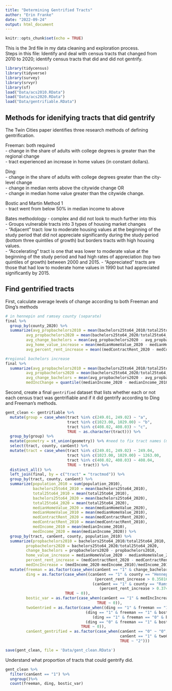 ```yaml
---
title: "Determining Gentrified Tracts"
author: "Erin Franke"
date: "2022-09-24"
output: html_document
---
```


```r
knitr::opts_chunk$set(echo = TRUE)
```

This is the 3rd file in my data cleaning and exploration process. \
Steps in this file: Identify and deal with census tracts that changed from 2010 to 2020; identify census tracts that did and did not gentrify.  \

```r
library(tidycensus)
library(tidyverse)
library(survey)
library(srvyr)
library(sf)
load("Data/acs2010.RData")
load("Data/acs2020.RData")
load("Data/gentrifiable.RData")
```

## Methods for idenifying tracts that did gentrify

The Twin Cities paper identifies three research methods of defining gentrification.

Freeman: both required\
- change in the share of adults with college degrees is greater than the regional change \
- tract experienced an increase in home values (in constant dollars).

Ding: \
- change in the share of adults with college degrees greater than the city-level change \
- change in median rents above the citywide change OR \
- change in median home value greater than the citywide change. \

Bostic and Martin Method 1 \
- tract went from below 50% in median income to above 

Bates methodology - complex and did not look to much further into this \
- Groups vulnerable tracts into 3 types of housing market changes \
  -  “Adjacent” tract: low to moderate housing values at the beginning of the study period 
  that did not appreciate significantly during the study period (bottom three quintiles of 
  growth) but borders tracts with high housing values. \
  - “Accelerating” tract is one that was lower to moderate value at the beginning of the study 
  period and had high rates of appreciation (top two quintiles of growth) between 2000 and 2015.
  - “Appreciated” tracts are those that had low to moderate home values in 1990 but had 
  appreciated significantly by 2015.
  
## Find gentrified tracts 

First, calculate average levels of change according to both Freeman and Ding's methods
```r
# in hennepin and ramsey county (separate)
final %>%
  group_by(county_2020) %>%
  summarize(avg_propbachelors2010 = mean(bachelors25to64_2010/total25to64_2010, na.rm = TRUE), 
         avg_propbachelors2020 = mean(bachelors25to64_2020/total25to64_2020), 
         avg_change_bachelors = mean(avg_propbachelors2020 - avg_propbachelors2010, na.rm = TRUE),
         avg_home_value_increase = mean(medianHomeValue_2020 - medianHomeValue_2010, na.rm = TRUE),
         avg_percent_rent_increase = mean((medContractRent_2020 - medContractRent_2010)/medContractRent_2010, na.rm =TRUE))

#regional bachelors increase
final %>%
  summarize(avg_propbachelors2010 = mean(bachelors25to64_2010/total25to64_2010, na.rm = TRUE), 
         avg_propbachelors2020 = mean(bachelors25to64_2020/total25to64_2020), 
         avg_change_bachelors = mean(avg_propbachelors2020 - avg_propbachelors2010, na.rm = TRUE),
         medIncChange = quantile((medianIncome_2020 - medianIncome_2010)/medianIncome_2010, 0.6))
```

Second, create a final `gentrified` dataset that lists whether each or not each census tract was gentrifiable and if it did gentrify according to Ding and Freeman's methods.
```r
gent_clean <- gentrifiable %>%
  mutate(group = case_when(tract %in% c(249.01, 249.02) ~ "a", 
                           tract %in% c(1023.00, 1029.00) ~ "b",
                           tract %in% c(408.02, 408.03) ~ "c", 
                           TRUE ~ as.character(tract))) %>%
  group_by(group) %>% 
  mutate(geometry = st_union(geometry)) %>% #need to fix tract names (make 249.01 and 249.02 be 249.04)
  select(tract, county, canGent) %>%
  mutate(tract = case_when(tract %in% c(249.01, 249.02) ~ 249.04, 
                           tract %in% c(1023.00, 1029.00) ~ 1263.00, 
                           tract %in% c(408.02, 408.03) ~ 408.04, 
                           TRUE ~ tract)) %>%
  distinct_all() %>%
  left_join(final, by = c("tract" = "tractmod")) %>% 
  group_by(tract, county, canGent) %>%
  summarize(population_2010 = sum(population_2010),
            bachelors25to64_2010 = mean(bachelors25to64_2010), 
            total25to64_2010 = mean(total25to64_2010), 
            bachelors25to64_2020 = mean(bachelors25to64_2020), 
            total25to64_2020 = mean(total25to64_2020), 
            medianHomeValue_2020 = mean(medianHomeValue_2020), 
            medianHomeValue_2010 = mean(medianHomeValue_2010), 
            medContractRent_2020 = mean(medContractRent_2020), 
            medContractRent_2010 = mean(medContractRent_2010), 
            medIncome_2010 = mean(medianIncome_2010), 
            medIncome_2020 = mean(medianIncome_2020)) %>%
  group_by(tract, canGent, county, population_2010) %>%
  summarize(propbachelors2010 = bachelors25to64_2010/total25to64_2010, 
         propbachelors2020 = bachelors25to64_2020/total25to64_2020, 
         change_bachelors = propbachelors2020 - propbachelors2010,
         home_value_increase = medianHomeValue_2020 - medianHomeValue_2010,
         percent_rent_increase = (medContractRent_2020 - medContractRent_2010)/(medContractRent_2010),
         medIncIncrease = (medIncome_2020-medIncome_2010)/medIncome_2010) %>%
  mutate(freeman = as.factor(case_when(canGent == "1" & change_bachelors > 0.06020412 & home_value_increase > 0 ~ 1, TRUE ~ 0)), 
         ding = as.factor(case_when((canGent == "1" & county == "Hennepin" & change_bachelors > 0.06762064 & 
                                       (percent_rent_increase > 0.3581635 | percent_rent_increase > 37945.32)) |
                                      (canGent == "1" & county == "Ramsey" & change_bachelors > 0.04282828 &
                                         (percent_rent_increase > 0.3749619| percent_rent_increase > 18120.00)) ~ 1, 
                          TRUE ~ 0)), 
         bostic_var = as.factor(case_when(canGent == "1" & medIncIncrease > 0.3587 ~ 1, 
                                        TRUE ~ 0)), 
         twoGentried = as.factor(case_when((ding == "1" & freeman == "1" & bostic_var == "1")|
                                   (ding == "1" & freeman == "1" & bostic_var == "0")|
                                      (ding == "1" & freeman == "0" & bostic_var == "1")|
                                   (ding == "0" & freeman == "1" & bostic_var == "1") ~ 1, 
                                 TRUE ~ 0)), 
         canGent_gentrified = as.factor(case_when(canGent == "0" ~ "0", 
                                                  canGent == "1" & twoGentried == "0" ~ "1", 
                                                  TRUE ~ "2")))
```

```r
save(gent_clean, file = 'Data/gent_clean.RData')
```


Understand what proportion of tracts that could gentrify did. 
```r
gent_clean %>%
  filter(canGent == "1") %>%
  ungroup()%>%
  count(freeman, ding, bostic_var)
```

